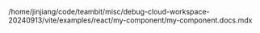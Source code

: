 /home/jinjiang/code/teambit/misc/debug-cloud-workspace-20240913/vite/examples/react/my-component/my-component.docs.mdx
